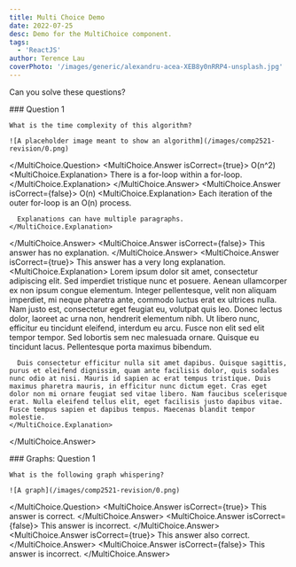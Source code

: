 ```yaml
---
title: Multi Choice Demo
date: 2022-07-25
desc: Demo for the MultiChoice component.
tags:
  - 'ReactJS'
author: Terence Lau
coverPhoto: '/images/generic/alexandru-acea-XEB8y0nRRP4-unsplash.jpg'
---
```


Can you solve these questions?

<MultiChoice>
  <MultiChoice.Question>
    ### Question 1
    
    What is the time complexity of this algorithm?
    
    ![A placeholder image meant to show an algorithm](/images/comp2521-revision/0.png)
  </MultiChoice.Question>
  <MultiChoice.Answer isCorrect={true}>
    O(n^2)
    <MultiChoice.Explanation>
      There is a for-loop within a for-loop.
    </MultiChoice.Explanation>
  </MultiChoice.Answer>
  <MultiChoice.Answer isCorrect={false}>
    O(n)
    <MultiChoice.Explanation>
      Each iteration of the outer for-loop is an O(n) process.
      
      Explanations can have multiple paragraphs.
    </MultiChoice.Explanation>
  </MultiChoice.Answer>
  <MultiChoice.Answer isCorrect={false}>
    This answer has no explanation.
  </MultiChoice.Answer>
  <MultiChoice.Answer isCorrect={true}>
    This answer has a very long explanation.
    <MultiChoice.Explanation>
      Lorem ipsum dolor sit amet, consectetur adipiscing elit. Sed imperdiet tristique nunc et posuere. Aenean ullamcorper ex non ipsum congue elementum. Integer pellentesque, velit non aliquam imperdiet, mi neque pharetra ante, commodo luctus erat ex ultrices nulla. Nam justo est, consectetur eget feugiat eu, volutpat quis leo. Donec lectus dolor, laoreet ac urna non, hendrerit elementum nibh. Ut libero nunc, efficitur eu tincidunt eleifend, interdum eu arcu. Fusce non elit sed elit tempor tempor. Sed lobortis sem nec malesuada ornare. Quisque eu tincidunt lacus. Pellentesque porta maximus bibendum.
      
      Duis consectetur efficitur nulla sit amet dapibus. Quisque sagittis, purus et eleifend dignissim, quam ante facilisis dolor, quis sodales nunc odio at nisi. Mauris id sapien ac erat tempus tristique. Duis maximus pharetra mauris, in efficitur nunc dictum eget. Cras eget dolor non mi ornare feugiat sed vitae libero. Nam faucibus scelerisque erat. Nulla eleifend tellus elit, eget facilisis justo dapibus vitae. Fusce tempus sapien et dapibus tempus. Maecenas blandit tempor molestie.
    </MultiChoice.Explanation>
  </MultiChoice.Answer>
</MultiChoice>

<MultiChoice>
  <MultiChoice.Question>
    ### Graphs: Question 1
    
    What is the following graph whispering?
    
    ![A graph](/images/comp2521-revision/0.png)
  </MultiChoice.Question>
  <MultiChoice.Answer isCorrect={true}>
    This answer is correct.
  </MultiChoice.Answer>
  <MultiChoice.Answer isCorrect={false}>
    This answer is incorrect.
  </MultiChoice.Answer>
  <MultiChoice.Answer isCorrect={true}>
    This answer also correct.
  </MultiChoice.Answer>
  <MultiChoice.Answer isCorrect={false}>
    This answer is incorrect.
  </MultiChoice.Answer>
</MultiChoice>

